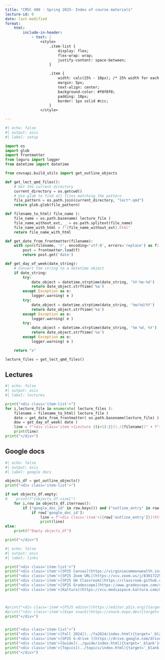 ```yaml
---
title: "CMSC 408 - Spring 2025- Index of course materials"
lecture-id: 0
date: last-modified
format:
    html:
        include-in-header:
            - text: |
                <style>
                    .item-list {
                        display: flex;
                        flex-wrap: wrap;
                        justify-content: space-between;
                    }

                    .item {
                        width: calc(25% - 10px); /* 25% width for each item with some spacing */
                        margin: 5px;
                        text-align: center;
                        background-color: #f0f0f0;
                        padding: 10px;
                        border: 1px solid #ccc;
                    }
                </style>

---
```


```python
#| echo: false
#| output: asis
#| label: setup

import os
import glob
import frontmatter
from loguru import logger
from datetime import datetime

from cnvsapi.build_utils import get_outline_objects

def get_lect_qmd_files():
    # Get the current directory
    current_directory = os.getcwd()
    # Use glob to find all files matching the pattern
    file_pattern = os.path.join(current_directory, "lect*.qmd")
    return glob.glob(file_pattern)

def filename_to_html( file_name ):
    file_name = os.path.basename( lecture_file )
    file_name_without_ext, _ = os.path.splitext(file_name)
    file_name_with_html = f"{file_name_without_ext}.html"
    return file_name_with_html

def get_date_from_frontmatter(filename):
    with open(filename, 'r', encoding='utf-8', errors='replace') as f:
        post = frontmatter.load(f)
        return post.get('date')

def get_day_of_week(date_string):
    # Convert the string to a datetime object
    if date_string:
        try:
            date_object = datetime.strptime(date_string, '%Y-%m-%d')
            return date_object.strftime('%a')
        except Exception as e:
            logger.warning( e )
        try:
            date_object = datetime.strptime(date_string, '%m/%d/%Y')
            return date_object.strftime('%a')
        except Exception as e:
            logger.warning( e )
        try:
            date_object = datetime.strptime(date_string, '%m %d, %Y')
            return date_object.strftime('%a')
        except Exception as e:
            logger.warning( e )

    return "x"

lecture_files = get_lect_qmd_files()
```


::: {.panel-tabset}
## Lectures
```python
#| echo: false
#| output: asis
#| label: lectures

print("<div class='item-list'>")
for i,lecture_file in enumerate( lecture_files ):
    filename = filename_to_html( lecture_file )
    date = get_date_from_frontmatter( os.path.basename(lecture_file) )
    dow = get_day_of_week( date )
    line = f"<div class='item'>[Lecture {(i+1):2}](./{filename})" + f"{{target='_blank'}}<br/>{dow} {date}</div>" 
    print(line)
print("</div>")
```
## Google docs

```python
#| echo: false
#| output: asis
#| label: google docs

objects_df = get_outline_objects()
print("<div class='item-list'>")

if not objects_df.empty:
#    print(f"{objects_df.size}")
    for i,row in objects_df.iterrows():
        if ("google_doc_id" in row.keys()) and ("outline_entry" in row.keys()):
            if row['google_doc_id']:
                line = f"<div class='item'>[{row['outline_entry']}](https://docs.google.com/document/d/{row['google_doc_id']}/edit)</div>" 
                print(line)
else:
    print(f"Empty objects_df")

print("</div>")
```

:::

```python
#| echo: false
#| output: asis
#| label: links

print("<div class='item-list'>")
print("<div class='item'>[SP25 Canvas](https://virginiacommonwealth.instructure.com/courses/113813){target='_blank'}</div>")
print("<div class='item'>[SP25 Zoom URL](https://vcu.zoom.us/j/83017225966){target='_blank'}</div>")
print("<div class='item'>[SP25 GH Classroom](https://classroom.github.com/classrooms/24642120-cmsc-408-spring-2025-databases){target='_blank'}</div>")
print("<div class='item'>[SP25 Gradescope](https://www.gradescope.com/courses/935012){target='_blank'}</div>")
print("<div class='item'>[Kaltura](https://vcu.mediaspace.kaltura.com/my-media){target='_blank'}</div>")



#print("<div class='item'>[P5JS editor](https://editor.p5js.org){target='_blank'}</div>")
#print("<div class='item'>[Expo snack](https://snack.expo.dev){target='_blank'}</div>")
print("</div>")


print("<div class='item-list'>")
print("<div class='item'>[Fall 2024](../fa2024/index.html){target='_blank'}</div>")
print("<div class='item'>[SP25 G-drive ](https://drive.google.com/drive/folders/1MFWtCs8eB-FwlpnzFJ1BPTiaS4-5_wdt){target='_blank'}</div>")
print("<div class='item'>[Guide](../guide/index.html){target='_blank'}</div>")
print("<div class='item'>[Topics](../topics/index.html){target='_blank'}</div>")
print("</div>")



```


